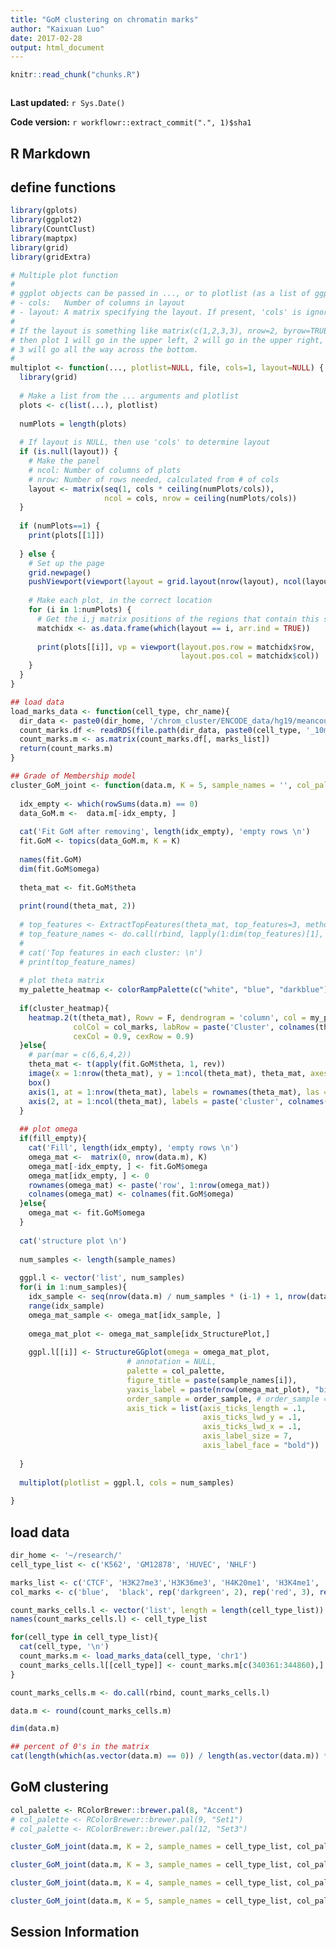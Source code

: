 ```yaml
---
title: "GoM clustering on chromatin marks"
author: "Kaixuan Luo"
date: 2017-02-28
output: html_document
---
```


```r
knitr::read_chunk("chunks.R")
```

```r
```

**Last updated:** `r Sys.Date()`

**Code version:** `r workflowr::extract_commit(".", 1)$sha1`

## R Markdown

## define functions
```r

library(gplots)
library(ggplot2)
library(CountClust)
library(maptpx)
library(grid)
library(gridExtra)

# Multiple plot function
#
# ggplot objects can be passed in ..., or to plotlist (as a list of ggplot objects)
# - cols:   Number of columns in layout
# - layout: A matrix specifying the layout. If present, 'cols' is ignored.
#
# If the layout is something like matrix(c(1,2,3,3), nrow=2, byrow=TRUE),
# then plot 1 will go in the upper left, 2 will go in the upper right, and
# 3 will go all the way across the bottom.
#
multiplot <- function(..., plotlist=NULL, file, cols=1, layout=NULL) {
  library(grid)
  
  # Make a list from the ... arguments and plotlist
  plots <- c(list(...), plotlist)
  
  numPlots = length(plots)
  
  # If layout is NULL, then use 'cols' to determine layout
  if (is.null(layout)) {
    # Make the panel
    # ncol: Number of columns of plots
    # nrow: Number of rows needed, calculated from # of cols
    layout <- matrix(seq(1, cols * ceiling(numPlots/cols)),
                     ncol = cols, nrow = ceiling(numPlots/cols))
  }
  
  if (numPlots==1) {
    print(plots[[1]])
    
  } else {
    # Set up the page
    grid.newpage()
    pushViewport(viewport(layout = grid.layout(nrow(layout), ncol(layout))))
    
    # Make each plot, in the correct location
    for (i in 1:numPlots) {
      # Get the i,j matrix positions of the regions that contain this subplot
      matchidx <- as.data.frame(which(layout == i, arr.ind = TRUE))
      
      print(plots[[i]], vp = viewport(layout.pos.row = matchidx$row,
                                      layout.pos.col = matchidx$col))
    }
  }
}

## load data
load_marks_data <- function(cell_type, chr_name){
  dir_data <- paste0(dir_home, '/chrom_cluster/ENCODE_data/hg19/meancounts/', chr_name)
  count_marks.df <- readRDS(file.path(dir_data, paste0(cell_type, '_10marks_meanChIP_hg19_200bp_bins.rds')))
  count_marks.m <- as.matrix(count_marks.df[, marks_list])
  return(count_marks.m)
}

## Grade of Membership model
cluster_GoM_joint <- function(data.m, K = 5, sample_names = '', col_palette = RColorBrewer::brewer.pal(8, "Accent"), cluster_heatmap = F, order_sample = F, fill_empty = T, idx_StructurePlot = 1:100){
  
  idx_empty <- which(rowSums(data.m) == 0)
  data_GoM.m <-  data.m[-idx_empty, ]
  
  cat('Fit GoM after removing', length(idx_empty), 'empty rows \n')
  fit.GoM <- topics(data_GoM.m, K = K)
  
  names(fit.GoM)
  dim(fit.GoM$omega)
  
  theta_mat <- fit.GoM$theta
  
  print(round(theta_mat, 2))
  
  # top_features <- ExtractTopFeatures(theta_mat, top_features=3, method="poisson", options="max");
  # top_feature_names <- do.call(rbind, lapply(1:dim(top_features)[1], function(x) rownames(theta_mat)[top_features[x,]]))
  # 
  # cat('Top features in each cluster: \n')
  # print(top_feature_names)
  
  # plot theta matrix
  my_palette_heatmap <- colorRampPalette(c("white", "blue", "darkblue"))(n = 100)
  
  if(cluster_heatmap){
    heatmap.2(t(theta_mat), Rowv = F, dendrogram = 'column', col = my_palette_heatmap, margin=c(6,6), trace="none", 
              colCol = col_marks, labRow = paste('Cluster', colnames(theta_mat)), 
              cexCol = 0.9, cexRow = 0.9)
  }else{
    # par(mar = c(6,6,4,2))
    theta_mat <- t(apply(fit.GoM$theta, 1, rev))
    image(x = 1:nrow(theta_mat), y = 1:ncol(theta_mat), theta_mat, axes = F, col = my_palette_heatmap, xlab = '', ylab = '')
    box()
    axis(1, at = 1:nrow(theta_mat), labels = rownames(theta_mat), las = 2)
    axis(2, at = 1:ncol(theta_mat), labels = paste('cluster', colnames(theta_mat)), las = 1)
  }
  
  ## plot omega
  if(fill_empty){
    cat('Fill', length(idx_empty), 'empty rows \n')
    omega_mat <-  matrix(0, nrow(data.m), K)
    omega_mat[-idx_empty, ] <- fit.GoM$omega
    omega_mat[idx_empty, ] <- 0
    rownames(omega_mat) <- paste('row', 1:nrow(omega_mat))
    colnames(omega_mat) <- colnames(fit.GoM$omega)
  }else{
    omega_mat <- fit.GoM$omega
  }
  
  cat('structure plot \n')
  
  num_samples <- length(sample_names)
  
  ggpl.l <- vector('list', num_samples)
  for(i in 1:num_samples){
    idx_sample <- seq(nrow(data.m) / num_samples * (i-1) + 1, nrow(data.m) / num_samples * i)
    range(idx_sample)
    omega_mat_sample <- omega_mat[idx_sample, ]
    
    omega_mat_plot <- omega_mat_sample[idx_StructurePlot,]
    
    ggpl.l[[i]] <- StructureGGplot(omega = omega_mat_plot,
                          # annotation = NULL,
                          palette = col_palette,
                          figure_title = paste(sample_names[i]), 
                          yaxis_label = paste(nrow(omega_mat_plot), "bins (200bp) along the chromosome"),
                          order_sample = order_sample, # order_sample == FALSE in genomic locations
                          axis_tick = list(axis_ticks_length = .1,
                                           axis_ticks_lwd_y = .1,
                                           axis_ticks_lwd_x = .1,
                                           axis_label_size = 7,
                                           axis_label_face = "bold"))
    
  }
 
  multiplot(plotlist = ggpl.l, cols = num_samples)
  
}

```

## load data

```r

dir_home <- '~/research/'
cell_type_list <- c('K562', 'GM12878', 'HUVEC', 'NHLF')

marks_list <- c('CTCF', 'H3K27me3','H3K36me3', 'H4K20me1', 'H3K4me1', 'H3K4me2', 'H3K4me3','H3K27ac', 'H3K9ac', 'Control')
col_marks <- c('blue',  'black', rep('darkgreen', 2), rep('red', 3), rep('orange', 2), 'darkgray')

count_marks_cells.l <- vector('list', length = length(cell_type_list))
names(count_marks_cells.l) <- cell_type_list

for(cell_type in cell_type_list){
  cat(cell_type, '\n')
  count_marks.m <- load_marks_data(cell_type, 'chr1')
  count_marks_cells.l[[cell_type]] <- count_marks.m[c(340361:344860),] # chr1:68,072,000-68,972,000
}

count_marks_cells.m <- do.call(rbind, count_marks_cells.l)

data.m <- round(count_marks_cells.m)

dim(data.m)

## percent of 0's in the matrix
cat(length(which(as.vector(data.m) == 0)) / length(as.vector(data.m)) * 100, '% zeros in the matrix')

```

## GoM clustering
```r

col_palette <- RColorBrewer::brewer.pal(8, "Accent")
# col_palette <- RColorBrewer::brewer.pal(9, "Set1")
# col_palette <- RColorBrewer::brewer.pal(12, "Set3")

cluster_GoM_joint(data.m, K = 2, sample_names = cell_type_list, col_palette, cluster_heatmap = F, order_sample = F, fill_empty = T, idx_StructurePlot = 1:(nrow(data.m)/length(cell_type_list)))

cluster_GoM_joint(data.m, K = 3, sample_names = cell_type_list, col_palette, cluster_heatmap = F, order_sample = F, fill_empty = T, idx_StructurePlot = 1:(nrow(data.m)/length(cell_type_list)))

cluster_GoM_joint(data.m, K = 4, sample_names = cell_type_list, col_palette, cluster_heatmap = F, order_sample = F, fill_empty = T, idx_StructurePlot = 1:(nrow(data.m)/length(cell_type_list)))

cluster_GoM_joint(data.m, K = 5, sample_names = cell_type_list, col_palette, cluster_heatmap = F, order_sample = F, fill_empty = T, idx_StructurePlot = 1:(nrow(data.m)/length(cell_type_list)))

```


## Session Information

```r
```
